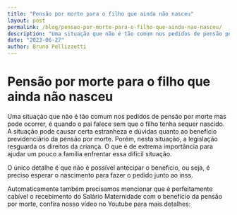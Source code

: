 ```yaml
---
title: "Pensão por morte para o filho que ainda não nasceu"
layout: post
permalink: /blog/pensao-por-morte-para-o-filho-que-ainda-nao-nasceu/
description: "Uma situação que não é tão comum nos pedidos de pensão por morte mas pode ocorrer, é quando o pai falece sem que o filho tenha sequer nascido"
date: "2023-06-27"
author: Bruno Pellizzetti
---
```


# Pensão por morte para o filho que ainda não nasceu

Uma situação que não é tão comum nos pedidos de pensão por morte mas pode ocorrer, é quando o pai falece sem que o filho tenha sequer nascido. A situação pode causar certa estranheza e dúvidas quanto ao benefício previdenciário da pensão por morte. Porém, nesta situação, a legislação resguarda os direitos da criança. O que é de extrema importância para ajudar um pouco a família enfrentar essa difícil situação.

O único detalhe é que não é possível antecipar o benefício, ou seja, é preciso esperar o nascimento para fazer o pedido junto ao inss.

Automaticamente também precisamos mencionar que é perfeitamente cabível o recebimento do Salário Maternidade com o benefício da pensão por morte, confira nosso vídeo no Youtube para mais detalhes:

<div className="moldura">
  <div className="video">
    <LiteYouTubeEmbed webp id="_KcjSsxDU6c" adNetwork playlist={false} title="Pensão por Morte para Filho Não Nascido" noCookie />
  </div>
</div>
